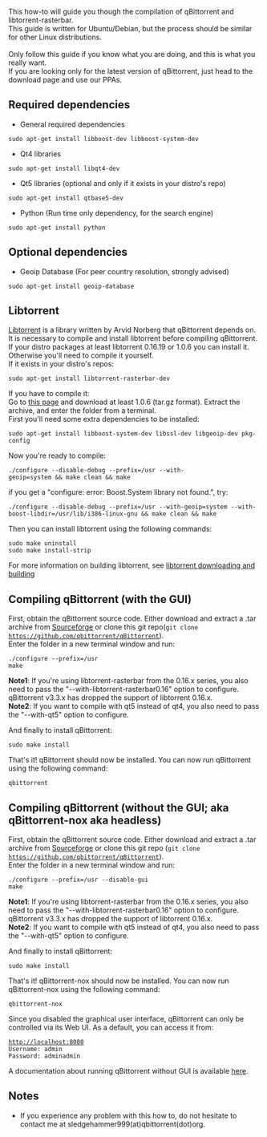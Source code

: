 This how-to will guide you though the compilation of qBittorrent and libtorrent-rasterbar.<br />This guide is written for Ubuntu/Debian, but the process should be similar for other Linux distributions.<br /><br />Only follow this guide if you know what you are doing, and this is what you really want.<br />If you are looking only for the latest version of qBittorrent, just head to the download page and use our PPAs.

== Required dependencies ==
* General required dependencies
 sudo apt-get install libboost-dev libboost-system-dev

* Qt4 libraries
 sudo apt-get install libqt4-dev

* Qt5 libraries (optional and only if it exists in your distro's repo)
 sudo apt-get install qtbase5-dev

* Python (Run time only dependency, for the search engine)
 sudo apt-get install python

== Optional dependencies ==

* Geoip Database (For peer country resolution, strongly advised)
 sudo apt-get install geoip-database

== Libtorrent ==
[http://wwww.libtorrent.net Libtorrent] is a library written by Arvid Norberg that qBittorrent depends on. It is necessary to compile and install libtorrent before compiling qBittorrent.
If your distro packages at least libtorrent 0.16.19 or 1.0.6 you can install it. Otherwise you'll need to compile it yourself.
<br />If it exists in your distro's repos:
 sudo apt-get install libtorrent-rasterbar-dev

If you have to compile it:
<br />Go to [https://github.com/arvidn/libtorrent/releases this page] and download at least 1.0.6 (tar.gz format). Extract the archive, and enter the folder from a terminal.
<br />First you'll need some extra dependencies to be installed:
 sudo apt-get install libboost-system-dev libssl-dev libgeoip-dev pkg-config

Now you're ready to compile:
 ./configure --disable-debug --prefix=/usr --with-geoip=system && make clean && make

if you get a "configure: error: Boost.System library not found.", try:
 ./configure --disable-debug --prefix=/usr --with-geoip=system --with-boost-libdir=/usr/lib/i386-linux-gnu && make clean && make

Then you can install libtorrent using the following commands:
 sudo make uninstall
 sudo make install-strip

For more information on building libtorrent, see [http://www.rasterbar.com/products/libtorrent/building.html libtorrent downloading and building]

== Compiling qBittorrent (with the GUI) ==
First, obtain the qBittorrent source code. Either download and extract a .tar archive from [http://sourceforge.net/projects/qbittorrent/files/qbittorrent/ Sourceforge] or clone this git repo(<code>git clone https://github.com/qbittorrent/qBittorrent</code>).
<br />Enter the folder in a new terminal window and run:
 ./configure --prefix=/usr
 make

'''Note1''': If you're using libtorrent-rasterbar from the 0.16.x series, you also need to pass the "--with-libtorrent-rasterbar0.16" option to configure. qBittorrent v3.3.x has dropped the support of libtorrent 0.16.x.
<br />'''Note2''': If you want to compile with qt5 instead of qt4, you also need to pass the "--with-qt5" option to configure.

And finally to install qBittorrent:
 sudo make install

That's it! qBittorrent should now be installed. You can now run qBittorrent using the following command:
 qbittorrent

== Compiling qBittorrent (without the GUI; aka qBittorrent-nox aka headless) ==
First, obtain the qBittorrent source code. Either download and extract a .tar archive from [http://sourceforge.net/projects/qbittorrent/files/qbittorrent/ Sourceforge] or clone this git repo (<code>git clone https://github.com/qbittorrent/qBittorrent</code>).
<br />Enter the folder in a new terminal window and run:
 ./configure --prefix=/usr --disable-gui
 make

'''Note1''': If you're using libtorrent-rasterbar from the 0.16.x series, you also need to pass the "--with-libtorrent-rasterbar0.16" option to configure. qBittorrent v3.3.x has dropped the support of libtorrent 0.16.x.
<br />'''Note2''': If you want to compile with qt5 instead of qt4, you also need to pass the "--with-qt5" option to configure.

And finally to install qBittorrent:
 sudo make install

That's it! qBittorrent-nox should now be installed. You can now run qBittorrent-nox using the following command:
 qbittorrent-nox

Since you disabled the graphical user interface, qBittorrent can only be controlled via its Web UI. As a default, you can access it from:
 http://localhost:8080
 Username: admin
 Password: adminadmin

A documentation about running qBittorrent without GUI is available [[Running-qBittorrent-without-X-server|here]].

== Notes ==
* If you experience any problem with this how to, do not hesitate to contact me at sledgehammer999(at)qbittorrent(dot)org.